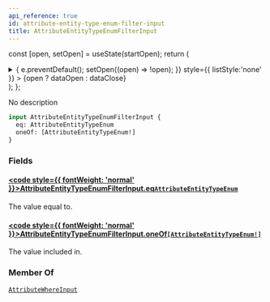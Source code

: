 ```yaml
---
api_reference: true
id: attribute-entity-type-enum-filter-input
title: AttributeEntityTypeEnumFilterInput
---
```






const [open, setOpen] = useState(startOpen);
return (
<details {...(open ? { open: true } : {})} className="details" style={{ border:'none', boxShadow:'none', background:'var(--ifm-background-color)' }}>
<summary
onClick={(e) => {
e.preventDefault();
setOpen((open) => !open);
}}
style={{ listStyle:'none' }} >
{open ? dataOpen : dataClose}
</summary>
{open && children}
</details>
);
};

No description

```graphql
input AttributeEntityTypeEnumFilterInput {
  eq: AttributeEntityTypeEnum
  oneOf: [AttributeEntityTypeEnum!]
}
```

### Fields

#### [<code style={{ fontWeight: 'normal' }}>AttributeEntityTypeEnumFilterInput.<b>eq</b></code>](#)<Bullet />[`AttributeEntityTypeEnum`](../../../api-reference/attributes/enums/attribute-entity-type-enum.mdx) <Badge class="badge badge--secondary" text="enum"/> <Badge class="badge badge--secondary" text="attributes"/>

The value equal to.

#### [<code style={{ fontWeight: 'normal' }}>AttributeEntityTypeEnumFilterInput.<b>oneOf</b></code>](#)<Bullet />[`[AttributeEntityTypeEnum!]`](../../../api-reference/attributes/enums/attribute-entity-type-enum.mdx) <Badge class="badge badge--secondary" text="list"/> <Badge class="badge badge--secondary" text="enum"/> <Badge class="badge badge--secondary" text="attributes"/>

The value included in.

### Member Of

[`AttributeWhereInput`](../../../api-reference/attributes/inputs/attribute-where-input.mdx) <Badge class="badge badge--secondary" text="input"/>
